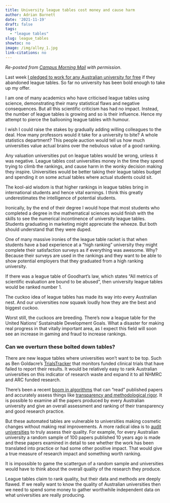 ```yaml
---
title: University league tables cost money and cause harm
author: Adrian Barnett
date: '2021-11-19'
draft: false
tags:
  - "league tables"
slug: league_tables
showtoc: no
image: /img/alley_1.jpg
link-citations: no
---
```


_Re-posted from [Campus Morning Mail](https://campusmorningmail.com.au/news/league-tables-cost-money-and-cause-harm/) with permission._

Last week [I pledged to work for any Australian university for free](https://twitter.com/aidybarnett/status/1458297944692572160) if they abandoned league tables. So far no university has been bold enough to take up my offer.

I am one of many academics who have criticised league tables using science, demonstrating their many statistical flaws and negative consequences. But all this scientific criticism has had no impact. Instead, the number of league tables is growing and so is their influence. Hence my attempt to pierce the ballooning league tables with humour. 

I wish I could raise the stakes by gradually adding willing colleagues to the deal. How many professors would it take for a university to bite? A whole statistics department? This people auction would tell us how much universities value actual brains over the nebulous value of a good ranking.

Any valuation universities put on league tables would be wrong, unless it was negative. League tables cost universities money in the time they spend trying to climb the rankings, and cause harm in the wonky decision making they inspire. Universities would be better taking their league tables budget and spending it on some actual tables where actual students could sit.

The kool-aid wisdom is that higher rankings in league tables bring in international students and hence vital earnings. I think this greatly underestimates the intelligence of potential students. 

Ironically, by the end of their degree I would hope that most students who completed a degree in the mathematical sciences would finish with the skills to see the numerical incontinence of university league tables. Students graduating in marketing might appreciate the wheeze. But both should understand that they were duped. 

One of many massive ironies of the league table racket is that when students have a bad experience at a “high ranking” university they might complete their satisfaction surveys as if everything was awesome. Why? Because their surveys are used in the rankings and they want to be able to show potential employers that they graduated from a high ranking university. 

If there was a league table of Goodhart’s law, which states “All metrics of scientific evaluation are bound to be abused”, then university league tables would be ranked number 1. 

The cuckoo idea of league tables has made its way into every Australian nest. And our universities now squawk loudly how they are the best and biggest cuckoo.

Worst still, the cuckoos are breeding. There's now a league table for the United Nations’ Sustainable Development Goals. What a disaster for making real progress in that vitally important area, as I expect this field will soon see an increase in gaming and fraud to increase rankings. 

### Can we overturn these bolted down tables?

There are new league tables where universities won’t want to be top. Such as Ben Goldacre’s [TrialsTracker](https://eu.trialstracker.net/) that monitors funded clinical trials that have failed to report their results. It would be relatively easy to rank Australian universities on this indicator of research waste and expand it to all NHMRC and ARC funded research.

There’s been a recent [boom in algorithms](https://www.sciencedirect.com/science/article/pii/S2589004220308907) that can “read” published papers and accurately assess things like [transparency and methodological rigor](https://journals.plos.org/plosbiology/article?id=10.1371/journal.pbio.3001107). It is possible to examine all the papers produced by every Australian university and give an overall assessment and ranking of their transparency and good research practice.

But these automated tables are vulnerable to universities making cosmetic changes without making real improvements. A more radical idea is to [audit universities](https://journals.plos.org/plosone/article?id=10.1371/journal.pone.0195613) to truly assess their quality. For example, for every Australian university a random sample of 100 papers published 10 years ago is made and these papers examined in detail to see whether the work has been translated into practice or had some other positive impact. That would give a true measure of research impact and something worth ranking. 

It is impossible to game the scattergun of a random sample and universities would have to think about the overall quality of the research they produce. 

League tables claim to rank quality, but their data and methods are deeply flawed. If we really want to know the quality of Australian universities then we need to spend some money to gather worthwhile independent data on what universities are really producing. 
